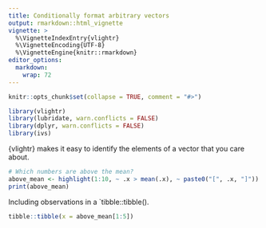 ```yaml
---
title: Conditionally format arbitrary vectors
output: rmarkdown::html_vignette
vignette: >
  %\VignetteIndexEntry{vlightr}
  %\VignetteEncoding{UTF-8}
  %\VignetteEngine{knitr::rmarkdown}
editor_options: 
  markdown: 
    wrap: 72
---
```


```r
knitr::opts_chunk$set(collapse = TRUE, comment = "#>")
```

```r
library(vlightr)
library(lubridate, warn.conflicts = FALSE)
library(dplyr, warn.conflicts = FALSE)
library(ivs)
```

{vlightr} makes it easy to identify the elements of a vector that you care
about.

```r
# Which numbers are above the mean?
above_mean <- highlight(1:10, ~ .x > mean(.x), ~ paste0("[", .x, "]"))
print(above_mean)
```

Including observations in a `tibble::tibble().

```r
tibble::tibble(x = above_mean[1:5])
```


